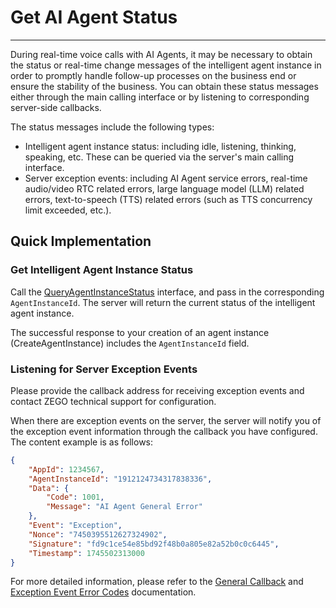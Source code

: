 # Get AI Agent Status
---

During real-time voice calls with AI Agents, it may be necessary to obtain the status or real-time change messages of the intelligent agent instance in order to promptly handle follow-up processes on the business end or ensure the stability of the business. You can obtain these status messages either through the main calling interface or by listening to corresponding server-side callbacks.

The status messages include the following types:

- Intelligent agent instance status: including idle, listening, thinking, speaking, etc. These can be queried via the server's main calling interface.
- Server exception events: including AI Agent service errors, real-time audio/video RTC related errors, large language model (LLM) related errors, text-to-speech (TTS) related errors (such as TTS concurrency limit exceeded, etc.).

## Quick Implementation

### Get Intelligent Agent Instance Status

Call the <a href="/en/aiagent-server/agent-instance-control/query-agent-instance-status">QueryAgentInstanceStatus</a> interface, and pass in the corresponding `AgentInstanceId`. The server will return the current status of the intelligent agent instance.


<Note title="Note">The successful response to your creation of an agent instance (CreateAgentInstance) includes the `AgentInstanceId` field.</Note>

### Listening for Server Exception Events

Please provide the callback address for receiving exception events and contact ZEGO technical support for configuration.

When there are exception events on the server, the server will notify you of the exception event information through the callback you have configured. The content example is as follows:

```json
{
    "AppId": 1234567,
    "AgentInstanceId": "1912124734317838336",
    "Data": {
        "Code": 1001,
        "Message": "AI Agent General Error"
    },
    "Event": "Exception",
    "Nonce": "7450395512627324902",
    "Signature": "fd9c1ce54e85bd92f48b0a805e82a52b0c0c6445",
    "Timestamp": 1745502313000
}
```
For more detailed information, please refer to the [General Callback](/en/aiagent-server/callbacks/general-callback) and [Exception Event Error Codes](/en/aiagent-server/callbacks/exception-codes) documentation.